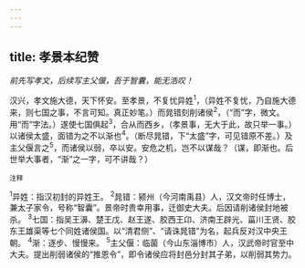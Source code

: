```yaml
---
---
---
```

title: 孝景本纪赞
---



*前先写孝文，后续写主父偃，吾于智囊，能无浩叹！*

汉兴，孝文施大德，天下怀安。至孝景，不复忧异姓<sup>1</sup>，（异姓不复忧，乃自施大德来，则七国之事，不言可知。真正妙笔。）而晁错刻削诸侯<sup>2</sup>，（“而”字，微文。用“而”字法。）遂使七国俱起<sup>3</sup>，合从而西乡，（孝景事，无大于此，故只举一事。）以诸侯太盛，面错为之不以渐也<sup>4</sup>。（断尽晁错，下“太盛”字，可见错原不差。）及主父偃言之<sup>5</sup>，而诸侯以弱，卒以安。安危之机，岂不以谋哉？（谋，即渐也。后世举大事者，“渐”之一字，可不讲哉？）

<sup>注释</sup>

<sup>1</sup>异姓：指汉初封的异姓王。
<sup>2</sup>晁错：颍州（今河南禹县）人，汉文帝时任博士，兼太子家令，号称“智囊”。景帝时贵幸用事，迁御史大夫。后因请削诸侯封地被杀。
<sup>3</sup>七国：指吴王濞、楚王戊、赵王遂、胶西王卬、济南王辟光、菑川王贤、胶东王雄渠等七个同姓诸侯国。以“清君侧”、“请诛晁错”为名，起兵反对汉中央王朝。
<sup>4</sup>渐：逐步、慢慢来。
<sup>5</sup>主父偃：临菌（今山东淄博市）人，汉武帝时官至中大夫。提出削弱诸侯的“推恩令”，即令诸侯应将封邑分封其子弟，以削弱其势力。